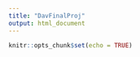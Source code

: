```yaml
---
title: "DavFinalProj"
output: html_document
---
```


```r
knitr::opts_chunk$set(echo = TRUE)
```
